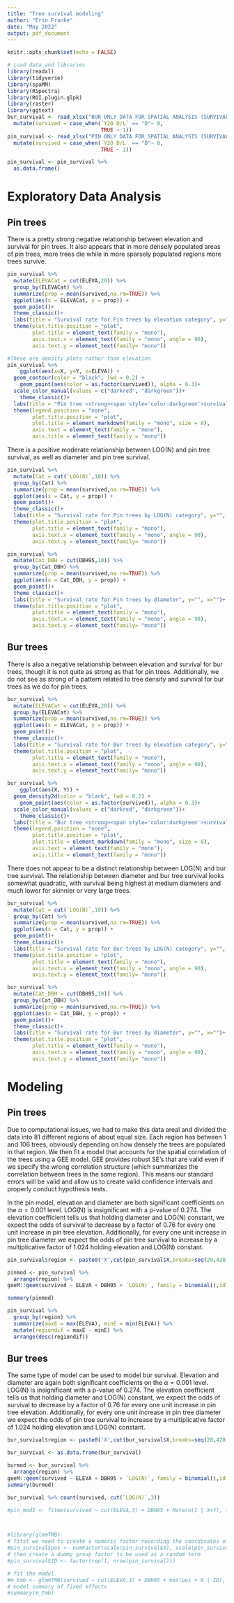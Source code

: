 ```yaml
---
title: "Tree survival modeling"
author: "Erin Franke"
date: "May 2022"
output: pdf_document
---
```


```r
knitr::opts_chunk$set(echo = FALSE)
```

```r
# Load data and libraries
library(readxl)
library(tidyverse)
library(spaMM)
library(RSpectra)
library(ROI.plugin.glpk)
library(raster)
library(ggtext)
bur_survival <- read_xlsx("BUR ONLY DATA FOR SPATIAL ANALYSIS (SURVIVAL).xlsx") %>%
  mutate(survived = case_when(`Y20 D/L` == "D"~ 0, 
                              TRUE ~ 1))
pin_survival <- read_xlsx("PIN ONLY DATA FOR SPATIAL ANALYSIS (SURVIVAL).xlsx") %>%
  mutate(survived = case_when(`Y20 D/L` == "D"~ 0, 
                              TRUE ~ 1))

pin_survival <- pin_survival %>%
  as.data.frame() 
```

# Exploratory Data Analysis 

## Pin trees 

There is a pretty strong negative relationship between elevation and survival for pin trees. It also appears that in more densely populated areas of pin trees, more trees die while in more sparsely populated regions more trees survive.  

```r
pin_survival %>%
  mutate(ELEVACat = cut(ELEVA,20)) %>%
  group_by(ELEVACat) %>% 
  summarize(prop = mean(survived,na.rm=TRUE)) %>%
  ggplot(aes(x = ELEVACat, y = prop)) + 
  geom_point()+
  theme_classic()+
  labs(title = "Survival rate for Pin trees by elevation category", y="", x="")+
  theme(plot.title.position = "plot", 
        plot.title = element_text(family = "mono"), 
        axis.text.x = element_text(family = "mono", angle = 90), 
        axis.text.y = element_text(family= "mono"))
```

```r
#These are density plots rather than elevation
pin_survival %>% 
    ggplot(aes(x=X, y=Y, z=ELEVA)) + 
  geom_contour(color = "black", lwd = 0.2) +
    geom_point(aes(color = as.factor(survived)), alpha = 0.3)+
  scale_color_manual(values = c("darkred", "darkgreen"))+
    theme_classic()+
  labs(title = "Pin tree <strong><span style='color:darkgreen'>survival</span></strong></b> appears higher in more sparsely populated areas")+
  theme(legend.position = "none",
        plot.title.position = "plot", 
        plot.title = element_markdown(family = "mono", size = 8), 
        axis.text = element_text(family = "mono"), 
        axis.title = element_text(family = "mono"))
```

There is a positive moderate relationship between LOG(N) and pin tree survival, as well as diameter and pin tree survival. 

```r
pin_survival %>%
  mutate(Cat = cut(`LOG(N)`,10)) %>%
  group_by(Cat) %>% 
  summarize(prop = mean(survived,na.rm=TRUE)) %>%
  ggplot(aes(x = Cat, y = prop)) + 
  geom_point()+
  theme_classic()+
  labs(title = "Survival rate for Pin trees by LOG(N) category", y="", x="")+
  theme(plot.title.position = "plot", 
        plot.title = element_text(family = "mono"), 
        axis.text.x = element_text(family = "mono", angle = 90), 
        axis.text.y = element_text(family= "mono"))
```

```r
pin_survival %>%
  mutate(Cat_DBH = cut(DBH95,10)) %>%
  group_by(Cat_DBH) %>% 
  summarize(prop = mean(survived,na.rm=TRUE)) %>%
  ggplot(aes(x = Cat_DBH, y = prop)) + 
  geom_point()+
  theme_classic()+
  labs(title = "Survival rate for Pin trees by diameter", y="", x="")+
  theme(plot.title.position = "plot", 
        plot.title = element_text(family = "mono"), 
        axis.text.x = element_text(family = "mono", angle = 90), 
        axis.text.y = element_text(family= "mono"))
```

## Bur trees 

There is also a negative relationship between elevation and survival for bur trees, though it is not quite as strong as that for pin trees. Additionally, we do not see as strong of a pattern related to tree density and survival for bur trees as we do for pin trees. 

```r
bur_survival %>%
  mutate(ELEVACat = cut(ELEVA,20)) %>%
  group_by(ELEVACat) %>% 
  summarize(prop = mean(survived,na.rm=TRUE)) %>%
  ggplot(aes(x = ELEVACat, y = prop)) + 
  geom_point()+
  theme_classic()+
  labs(title = "Survival rate for Bur trees by elevation category", y="", x="")+
  theme(plot.title.position = "plot", 
        plot.title = element_text(family = "mono"), 
        axis.text.x = element_text(family = "mono", angle = 90), 
        axis.text.y = element_text(family= "mono"))
```

```r
bur_survival %>% 
    ggplot(aes(X, Y)) + 
  geom_density2d(color = "black", lwd = 0.2) +
    geom_point(aes(color = as.factor(survived)), alpha = 0.3)+
  scale_color_manual(values = c("darkred", "darkgreen"))+
    theme_classic()+
  labs(title = "Bur tree <strong><span style='color:darkgreen'>survival</span></strong></b> appears less dependent on tree density than pin tree survival")+
  theme(legend.position = "none",
        plot.title.position = "plot", 
        plot.title = element_markdown(family = "mono", size = 8), 
        axis.text = element_text(family = "mono"), 
        axis.title = element_text(family = "mono"))
```

There does not appear to be a distinct relationship between LOG(N) and bur tree survival. The relationship between diameter and bur tree survival looks somewhat quadratic, with survival being highest at medium diameters and much lower for skinnier or very large trees. 

```r
bur_survival %>%
  mutate(Cat = cut(`LOG(N)`,10)) %>%
  group_by(Cat) %>% 
  summarize(prop = mean(survived,na.rm=TRUE)) %>%
  ggplot(aes(x = Cat, y = prop)) + 
  geom_point()+
  theme_classic()+
  labs(title = "Survival rate for Bur trees by LOG(N) category", y="", x="")+
  theme(plot.title.position = "plot", 
        plot.title = element_text(family = "mono"), 
        axis.text.x = element_text(family = "mono", angle = 90), 
        axis.text.y = element_text(family= "mono"))
```

```r
bur_survival %>%
  mutate(Cat_DBH = cut(DBH95,10)) %>%
  group_by(Cat_DBH) %>% 
  summarize(prop = mean(survived,na.rm=TRUE)) %>%
  ggplot(aes(x = Cat_DBH, y = prop)) + 
  geom_point()+
  theme_classic()+
  labs(title = "Survival rate for Bur trees by diameter", y="", x="")+
  theme(plot.title.position = "plot", 
        plot.title = element_text(family = "mono"), 
        axis.text.x = element_text(family = "mono", angle = 90), 
        axis.text.y = element_text(family= "mono"))
```

# Modeling

## Pin trees

Due to computational issues, we had to make this data areal and divided the data into 81 different regions of about equal size. Each region has between 1 and 106 trees, obviously depending on how densely the trees are populated in that region. We then fit a model that accounts for the spatial correlation of the trees using a GEE model. GEE provides robust SE's that are valid even if we specify the wrong correlation structure (which summarizes the correlation between trees in the same region). This means our standard errors will be valid and allow us to create valid confidence intervals and properly conduct hypothesis tests.

In the pin model, elevation and diameter are both significant coefficients on the $\alpha = 0.001$ level. LOG(N) is insignificant with a p-value of 0.274. The elevation coefficient tells us that holding diameter and LOG(N) constant, we expect the odds of survival to decrease by a factor of 0.76 for every one unit increase in pin tree elevation. Additionally, for every one unit increase in pin tree diameter we expect the odds of pin tree survival to increase by a multiplicative factor of 1.024 holding elevation and LOG(N) constant.

```r
pin_survival$region <- paste0('X',cut(pin_survival$X,breaks=seq(20,420,length = 10)),'Y',cut(pin_survival$Y,breaks=seq(0,400,length = 10)))

pinmod <- pin_survival %>%
  arrange(region) %>%
geeM::geem(survived ~ ELEVA + DBH95 + `LOG(N)`, family = binomial(),id = region, data = .,corstr='exchangeable') 

summary(pinmod)

pin_survival %>%
  group_by(region) %>%
  summarize(maxE = max(ELEVA), minE = min(ELEVA)) %>%
  mutate(regiondif = maxE - minE) %>%
  arrange(desc(regiondif))
```

## Bur trees 

The same type of model can be used to model bur survival. Elevation and diameter are again both significant coefficients on the $\alpha = 0.001$ level. LOG(N) is insignificant with a p-value of 0.274. The elevation coefficient tells us that holding diameter and LOG(N) constant, we expect the odds of survival to decrease by a factor of 0.76 for every one unit increase in pin tree elevation. Additionally, for every one unit increase in pin tree diameter we expect the odds of pin tree survival to increase by a multiplicative factor of 1.024 holding elevation and LOG(N) constant.

```r
bur_survival$region <- paste0('X',cut(bur_survival$X,breaks=seq(20,420,length = 10)),'Y',cut(bur_survival$Y,breaks=seq(0,400,length = 10)))

bur_survival <- as.data.frame(bur_survival)

burmod <- bur_survival %>%
  arrange(region) %>%
geeM::geem(survived ~ ELEVA + DBH95 + `LOG(N)`, family = binomial(),id = region, data = .,corstr='exchangeable') 
summary(burmod)

bur_survival %>% count(survived, cut(`LOG(N)`,3))
```


```r
#pin_mod1 <- fitme(survived ~ cut(ELEVA,3) + DBH95 + Matern(1 | X+Y), fixed = list(nu = 0.5), family = binomial(), data=pin_survival,control.HLfit = list(algebra='decorr'))



#library(glmmTMB)
# fitst we need to create a numeric factor recording the coordinates of the sampled locations
#pin_survival$pos <- numFactor(scale(pin_survival$X), scale(pin_survival$Y))
# then create a dummy group factor to be used as a random term
#pin_survival$ID <- factor(rep(1, nrow(pin_survival)))

# fit the model
#m_tmb <- glmmTMB(survived ~ cut(ELEVA,3) + DBH95 + mat(pos + 0 | ID), pin_survival, family = binomial()) # take some time to fit
# model summary of fixed effects
#summary(m_tmb)
```



